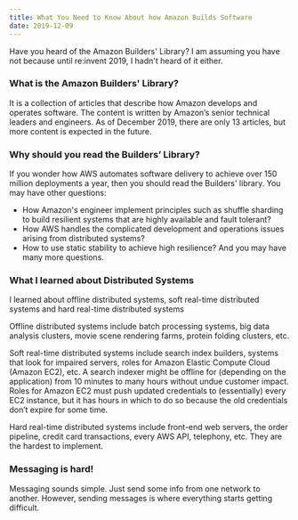 ```yaml
---
title: What You Need to Know About how Amazon Builds Software
date: 2019-12-09
---
```


Have you heard of the Amazon Builders' Library? I am assuming you have not because until 
re:invent 2019, I hadn't heard of it either. 

### What is the Amazon Builders' Library?
It is a collection of articles that describe how Amazon develops and operates software. 
The content is written by Amazon’s senior technical leaders and engineers. As of December 2019, 
there are only 13 articles, but more content is expected in the future. 

### Why should you read the Builders’ Library?
If you wonder how AWS automates software delivery to achieve over 150 million deployments a year, 
then you should read the Builders' library. You may have other questions:  
- How Amazon's engineer implement principles such as shuffle sharding to build resilient 
systems that are highly available and fault tolerant?
- How AWS handles the complicated development and operations issues arising from distributed systems?
- How to use static stability to achieve high resilience?
And you may have many more questions.

### What I learned about Distributed Systems
I learned about offline distributed systems, soft real-time distributed systems and hard real-time 
distributed systems

Offline distributed systems include batch processing systems, big data analysis clusters, movie scene rendering farms, 
protein folding clusters, etc. 

Soft real-time distributed systems include search index builders, systems that look for 
impaired servers, roles for Amazon Elastic Compute Cloud (Amazon EC2), etc. A search indexer might be offline for 
(depending on the application) from 10 minutes to many hours without undue customer impact. Roles for Amazon EC2 
must push updated credentials to (essentially) every EC2 instance, but it has hours in which to do so because the 
old credentials don’t expire for some time.

Hard real-time distributed systems include front-end web servers, the order pipeline, credit card transactions, 
every AWS API, telephony, etc. They are the hardest to implement. 

### Messaging is hard!
Messaging sounds simple. Just send some info from one network to another. However, sending messages is where 
everything starts getting difficult. 